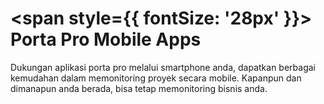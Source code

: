 # <span style={{ fontSize: '28px' }}> Porta Pro Mobile Apps </span>

Dukungan aplikasi porta pro melalui smartphone anda, 
dapatkan berbagai kemudahan dalam memonitoring proyek secara mobile.
Kapanpun dan dimanapun anda berada, bisa tetap memonitoring bisnis anda.

